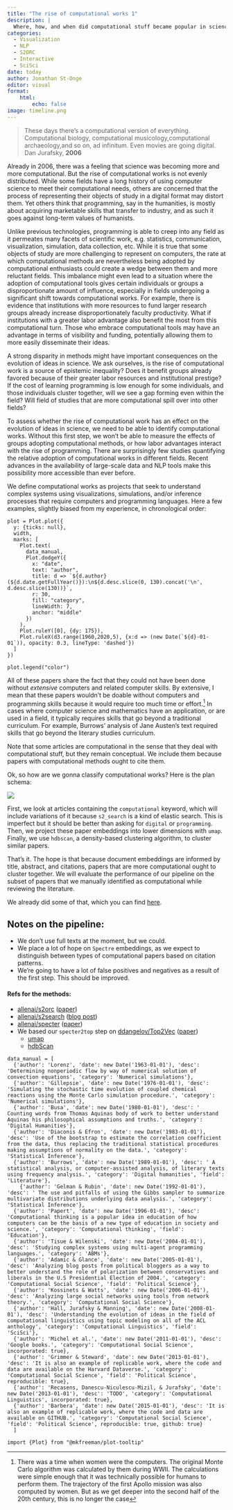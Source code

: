 ```yaml
---
title: "The rise of computational works 1"
description: |
  Where, how, and when did computational stuff became popular in science?
categories:
  - Visualization
  - NLP
  - S2ORC
  - Interactive
  - SciSci
date: today
author: Jonathan St-Onge
editor: visual
format: 
    html:
        echo: false    
image: timeline.png
---
```


> These days there’s a computational version of everything. Computational biology, computational musicology,computational archaeology,and so on, ad infinitum. Even movies are going digital. Dan Jurafsky, **2006**

Already in 2006, there was a feeling that science was becoming more and more computational. But the rise of computational works is not evenly distributed. While some fields have a long history of using computer science to meet their computational needs, others are concerned that the process of representing their objects of study in a digital format may distort them. Yet others think that programming, say in the humanities, is mostly about acquiring marketable skills that transfer to industry, and as such it goes against long-term values of humanists. 

Unlike previous technologies, programming is able to creep into any field as it permeates many facets of scientific work, e.g. statistics, communication, visualization, simulation, data collection, etc. While it is true that some objects of study are more challenging to represent on computers, the rate at which computational methods are nevertheless being adopted by computational enthusiasts could create a wedge between them and more reluctant fields. This imbalance might even lead to a situation where the adoption of computational tools gives certain individuals or groups a disproportionate amount of influence, especially in fields undergoing a significant shift towards computational works. For example, there is evidence that institutions with more resources to fund larger research groups already increase disproportionately faculty productivity. What if institutions with a greater labor advantage also benefit the most from this computational turn. Those who embrace computational tools may have an advantage in terms of visibility and funding, potentially allowing them to more easily disseminate their ideas.

A strong disparity in methods might have important consequences on the evolution of ideas in science. We ask ourselves, is the rise of computational work is a source of epistemic inequality? Does it benefit groups already favored because of their greater labor resources and institutional prestige? If the cost of learning programming is low enough for some individuals, and those individuals cluster together, will we see a gap forming even within the field? Will field of studies that are more computational spill over into other fields?

To assess whether the rise of computational work has an effect on the evolution of ideas in science, we need to be able to identify computational works. Without this first step, we won't be able to measure the effects of groups adopting computational methods, or how labor advantages interact with the rise of programming. There are surprisingly few studies quantifying the relative adoption of computational works in different fields. Recent advances in the availability of large-scale data and NLP tools make this possibility more accessible than ever before.

We define computational works as projects that seek to understand complex systems using visualizations, simulations, and/or inference processes that require computers and programming languages. Here a few examples, slightly biased from my experience, in chronological order:

```ojs
plot = Plot.plot({
  y: {ticks: null},
  width,
  marks: [
    Plot.text(
      data_manual,
      Plot.dodgeY({
        x: "date",
        text: "author",
        title: d => `${d.author} (${d.date.getFullYear()}):\n${d.desc.slice(0, 130).concat('\n', d.desc.slice(130))}`,
        r: 30,
        fill: "category",
        lineWidth: 7,
        anchor: "middle"
      })
    ),
    Plot.ruleY([0], {dy: 175}),
    Plot.ruleX(d3.range(1960,2020,5), {x:d => (new Date(`${d}-01-01`)), opacity: 0.3, lineType: 'dashed'})
  ]
})

plot.legend("color")
```

All of these papers share the fact that they could not have been done without _extensive_ computers and related computer skills. By extensive, I mean that these papers wouldn't be doable without computers and programming skills because it would require too much time or effort.^[There was a time when women were the computers. The original Monte Carlo algorithm was calculated by them during WWII. The calculations were simple enough that it was technically possible for humans to perform them. The trajectory of the first Apollo mission was also computed by women. But as we get deeper into the second half of the 20th century, this is no longer the case] In cases where computer science and mathematics have an application, or are used in a field, it typically requires skills that go beyond a traditional curriculum. For example, Burrows' analysis of Jane Austen's text required skills that go beyond the literary studies curriculum. 

Note that some articles are computational in the sense that they deal with computational stuff, but they remain conceptual. We include them because papers with computational methods ought to cite them.

Ok, so how are we gonna classify computational works? Here is the plan schema:

![](schema_pipeline.jpg)

First, we look at articles containing the `computational` keyword, which will include variations of it because `s2_search` is a kind of elastic search. This is imperfect but it should be better than asking for `digital` or `programming`. Then, we project these paper embeddings into lower dimensions with `umap`. Finally, we use `hdbscan`, a density-based clustering algorithm, to cluster similar papers. 

That's it. The hope is that because document embeddings are informed by title, abstract, and citations, papers that are more computational ought to cluster together. We will evaluate the performance of our pipeline on the subset of papers that we manually identified as computational while reviewing the literature.

We already did some of that, which you can find [here](https://jstonge.quarto.pub/shambolics/posts/rise_of_comp2/).

:::{.callout-warning}
## Notes on the pipeline:

 - We don't use full texts at the moment, but we could.
 - We place a lot of hope on `Spectre` embeddings, as we expect to distinguish between types of computational papers based on citation patterns.
 - We're going to have a lot of false positives and negatives as a result of the first step. This should be improved.
:::

#### Refs for the methods:
- [allenai/s2orc](https://github.com/allenai/s2orc) ([paper](https://arxiv.org/abs/1911.02782))
- [allenai/s2search](https://github.com/allenai/s2search) ([blog post](https://blog.allenai.org/building-a-better-search-engine-for-semantic-scholar-ea23a0b661e7))
- [allenai/specter](https://github.com/allenai/specter) ([paper](https://arxiv.org/pdf/2004.07180.pdf))
- We based our `specter2top` step on [ddangelov/Top2Vec](https://github.com/ddangelov/Top2Vec) ([paper](http://arxiv.org/abs/2008.09470))
  - [umap](https://github.com/lmcinnes/umap)
  - [hdbScan](https://github.com/scikit-learn-contrib/hdbscan)

```ojs
data_manual = [
  {'author': 'Lorenz', 'date': new Date('1963-01-01'), 'desc': 'Determining nonperiodic flow by way of numerical solution of convection equations', 'category': 'Numerical simulations'},
  {'author': 'Gillepsie', 'date': new Date('1976-01-01'), 'desc': 'Simulating the stochastic time evolution of coupled chemical reactions using the Monte Carlo simulation procedure.', 'category': 'Numerical simulations'},
  {'author': 'Busa', 'date': new Date('1980-01-01'), 'desc': ' Counting words from Thomas Aquinas body of work to better understand Aquinas his philosophical assumptions and truths.', 'category': 'Digital Humanities'},
  {'author': 'Diaconis & Efron', 'date': new Date('1983-01-01'), 'desc': 'Use of the bootstrap to estimate the correlation coefficient from the data, thus replacing the traditional statistical procedures making assumptions of normality on the data.', 'category': 'Statistical Inference'},
  {'author': 'Burrows', 'date': new Date('1989-01-01'), 'desc': ' A statistical analysis, or computer-assisted analysis, of literary texts using frequency analysis.', 'category': 'Digital humanities', 'field': 'Literature'},
    {'author': 'Gelman & Rubin', 'date': new Date('1992-01-01'), 'desc': ' The use and pitfalls of using the Gibbs sampler to summarize multivariate distributions underlying data analysis.', 'category': 'Statistical Inference'},
  {'author': 'Papert', 'date': new Date('1996-01-01'), 'desc': 'Computational thinking is a popular idea in education of how computers can be the basis of a new type of education in society and science.', 'category': 'Computational thinking', 'field': 'Education'},
  {'author': 'Tisue & Wilenski', 'date': new Date('2004-01-01'), 'desc': 'Studying complex systems using multi-agent programming languages.', 'category': 'ABMs'},
  {'author': 'Adamic & Glance', 'date': new Date('2005-01-01'), 'desc': 'Analyzing blog posts from political bloggers as a way to better understand the role of polarization between conservatives and liberals in the U.S Presidential Election of 2004.', 'category': 'Computational Social Science', 'field': 'Political Science'},
  {'author': 'Kossinets & Watts', 'date': new Date('2006-01-01'), 'desc': 'Analyzing large social networks using tools from network theory.', 'category': 'Computational Social Science'},
  {'author': 'Hall, Jurafsky & Manning', 'date': new Date('2008-01-01'), 'desc': 'Understanding the evolution of ideas in the field of computational linguistics using topic modeling on all of the ACL anthology', 'category': 'Computational Linguistics', 'field': 'SciSci'},
  {'author': 'Michel et al.', 'date': new Date('2011-01-01'), 'desc': 'Google books.', 'category': 'Computational Social Science', incorporated: true},
  {'author': 'Grimmer & Steward', 'date': new Date('2013-01-01'), 'desc': 'It is also an example of replicable work, where the code and data are available on the Harvard Dataverse.', 'category': 'Computational Social Science', 'field': 'Political Science', reproducible: true},
  {'author': 'Recasens, Danescu-Niculescu-Mizil, & Jurafsky', 'date': new Date('2013-01-01'), 'desc': 'TODO', 'category': 'Computational Linguistics', incorporated: true},
  {'author': 'Barbera', 'date': new Date('2015-01-01'), 'desc': 'It is also an example of replicable work, where the code and data are available on GITHUB.', 'category': 'Computational Social Science', 'field': 'Political Science', reproducible: true, github: true}
  ]
```

```ojs
import {Plot} from "@mkfreeman/plot-tooltip"
```




